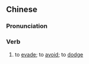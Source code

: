 {{also|规避}}
==Chinese==
{{zh-forms|s=规避}}

===Pronunciation===
{{zh-pron
|m=guībì
|c=kwai1 bei6
|mn=kui-pī
|cat=v
}}

===Verb===
{{zh-verb}}

# to [[evade]]; to [[avoid]]; to [[dodge]]